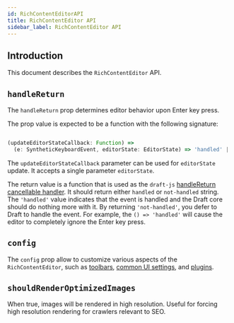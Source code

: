 ```yaml
---
id: RichContentEditorAPI
title: RichContentEditor API
sidebar_label: RichContentEditor API
---
```


## Introduction

This document describes the `RichContentEditor` API.

## `handleReturn`

The `handleReturn` prop determines editor behavior upon Enter key press.

The prop value is expected to be a function with the following signature:

```ts

(updateEditorStateCallback: Function) =>
  (e: SyntheticKeyboardEvent, editorState: EditorState) => 'handled' | 'not-handled'

```

The `updateEditorStateCallback` parameter can be used for `editorState` update. It accepts a single parameter `editorState`.

The return value is a function that is used as the `draft-js` [handleReturn cancellable handler](https://draftjs.org/docs/api-reference-editor#handlereturn). It should return either `handled` or `not-handled` string. The `'handled'` value indicates that the event is handled and the Draft core should do nothing more with it. By returning `'not-handled'`, you defer to Draft to handle the event. For example, the `() => 'handled'` will cause the editor to completely ignore the Enter key press.

## `config`

The `config` prop allow to customize various aspects of the `RichContentEditor`, such as [toolbars](./ToolbarCustomization.md), [common UI settings](./UiSettings.md), and [plugins](./PluginCustomization.md).

## `shouldRenderOptimizedImages`

When true, images will be rendered in high resolution. Useful for forcing high resolution rendering for crawlers relevant to SEO.

